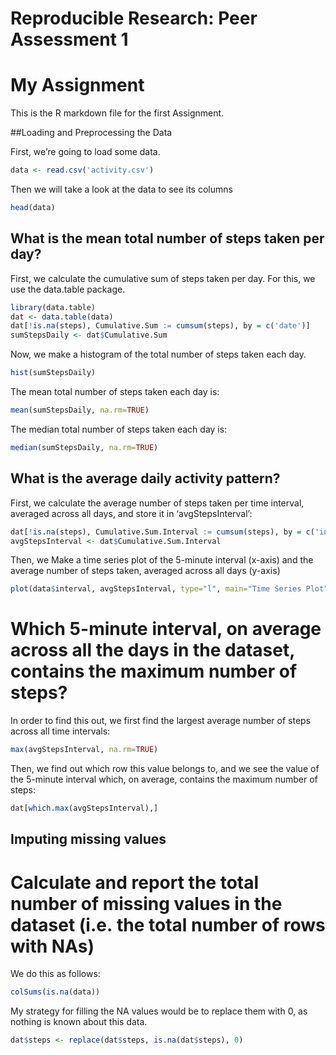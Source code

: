 # Reproducible Research: Peer Assessment 1
My Assignment
========================

This is the R markdown file for the first Assignment.

##Loading and Preprocessing the Data

First, we're going to load some data.

```r
data <- read.csv('activity.csv')
```

Then we will take a look at the data to see its columns

```r
head(data)
```

## What is the mean total number of steps taken per day?
First, we calculate the cumulative sum of steps taken per day. For this, we use the data.table package.

```r

library(data.table)
dat <- data.table(data)
dat[!is.na(steps), Cumulative.Sum := cumsum(steps), by = c('date')]
sumStepsDaily <- dat$Cumulative.Sum

```

Now, we make a histogram of the total number of steps taken each day.
```r
hist(sumStepsDaily)
``` 

The mean total number of steps taken each day is:
```r
mean(sumStepsDaily, na.rm=TRUE)
``` 

The median total number of steps taken each day is:
```r
median(sumStepsDaily, na.rm=TRUE)
``` 

## What is the average daily activity pattern?

First, we calculate the average number of steps taken per time interval, averaged across all days, and store it in 'avgStepsInterval':
```r
dat[!is.na(steps), Cumulative.Sum.Interval := cumsum(steps), by = c('interval')]
avgStepsInterval <- dat$Cumulative.Sum.Interval
``` 

Then, we Make a time series plot of the 5-minute interval (x-axis) and the average number of steps taken, averaged across all days (y-axis)
```r
plot(data$interval, avgStepsInterval, type="l", main="Time Series Plot", sub="Average Steps per 5-minute Interval", xlab="5-minute interval", ylab="Average No. of steps taken (across all days)")
``` 

# Which 5-minute interval, on average across all the days in the dataset, contains the maximum number of steps?

In order to find this out, we first find the largest average number of steps across all time intervals:
```r
max(avgStepsInterval, na.rm=TRUE)
``` 

Then, we find out which row this value belongs to, and we see the value of the 5-minute interval which, on average, contains the maximum number of steps:
```r
dat[which.max(avgStepsInterval),]
``` 
## Imputing missing values

# Calculate and report the total number of missing values in the dataset (i.e. the total number of rows with NAs)

We do this as follows:
```r
colSums(is.na(data))
``` 

My strategy for filling the NA values would be to replace them with 0, as nothing is known about this data.
```r
dat$steps <- replace(dat$steps, is.na(dat$steps), 0) 
```

